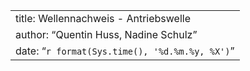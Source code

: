 
---
title: Wellennachweis - Antriebswelle
author: "Quentin Huss, Nadine Schulz"
date: "`r format(Sys.time(), '%d.%m.%y, %X')`"
---
